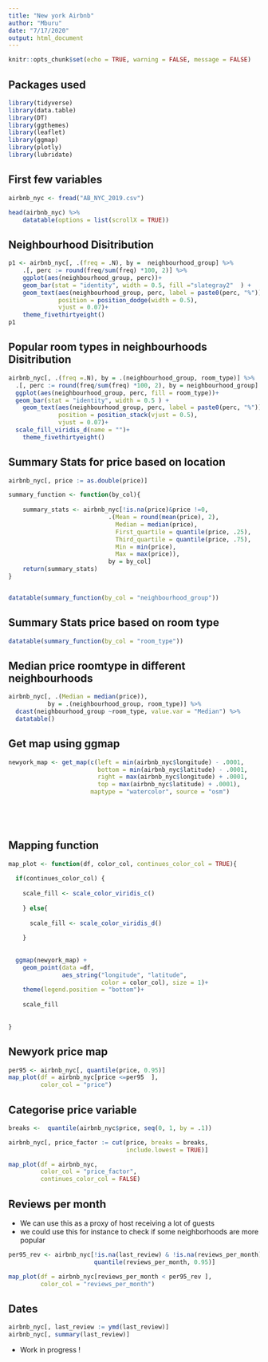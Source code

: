 ```yaml
---
title: "New york Airbnb"
author: "Mburu"
date: "7/17/2020"
output: html_document
---
```


```r
knitr::opts_chunk$set(echo = TRUE, warning = FALSE, message = FALSE)
```

## Packages used

```r
library(tidyverse)
library(data.table)
library(DT)
library(ggthemes)
library(leaflet)
library(ggmap)
library(plotly)
library(lubridate)
```

## First few variables

```r
airbnb_nyc <- fread("AB_NYC_2019.csv")

head(airbnb_nyc) %>% 
    datatable(options = list(scrollX = TRUE))
```


## Neighbourhood Disitribution

```r
p1 <- airbnb_nyc[, .(freq = .N), by =  neighbourhood_group] %>%
    .[, perc := round(freq/sum(freq) *100, 2)] %>%
    ggplot(aes(neighbourhood_group, perc))+
    geom_bar(stat = "identity", width = 0.5, fill ="slategray2"  ) +
    geom_text(aes(neighbourhood_group, perc, label = paste0(perc, "%")),
              position = position_dodge(width = 0.5),
              vjust = 0.07)+
    theme_fivethirtyeight() 
p1
```

## Popular room types in neighbourhoods Disitribution

```r
airbnb_nyc[, .(freq =.N), by = .(neighbourhood_group, room_type)] %>%
  .[, perc := round(freq/sum(freq) *100, 2), by = neighbourhood_group] %>%
  ggplot(aes(neighbourhood_group, perc, fill = room_type))+
  geom_bar(stat = "identity", width = 0.5 ) +
    geom_text(aes(neighbourhood_group, perc, label = paste0(perc, "%")),
              position = position_stack(vjust = 0.5),
              vjust = 0.07)+
  scale_fill_viridis_d(name = "")+
    theme_fivethirtyeight() 
```


## Summary Stats for price based on location

```r
airbnb_nyc[, price := as.double(price)]

summary_function <- function(by_col){
    
    summary_stats <- airbnb_nyc[!is.na(price)&price !=0, 
                            .(Mean = round(mean(price), 2), 
                              Median = median(price),
                              First_quartile = quantile(price, .25),
                              Third_quartile = quantile(price, .75),
                              Min = min(price),
                              Max = max(price)),
                            by = by_col]
    return(summary_stats)
}


datatable(summary_function(by_col = "neighbourhood_group"))
```

## Summary Stats price based on room type


```r

datatable(summary_function(by_col = "room_type"))
```

## Median price roomtype in different neighbourhoods

```r
airbnb_nyc[, .(Median = median(price)), 
           by = .(neighbourhood_group, room_type)] %>%
  dcast(neighbourhood_group ~room_type, value.var = "Median") %>%
  datatable()
```


## Get map using ggmap

```r
newyork_map <- get_map(c(left = min(airbnb_nyc$longitude) - .0001,
                         bottom = min(airbnb_nyc$latitude) - .0001,
                         right = max(airbnb_nyc$longitude) + .0001,
                         top = max(airbnb_nyc$latitude) + .0001),
                       maptype = "watercolor", source = "osm")


  
            
```



## Mapping function

```r

map_plot <- function(df, color_col, continues_color_col = TRUE){
  
  if(continues_color_col) {
    
    scale_fill <- scale_color_viridis_c()
    
    } else{
      
      scale_fill <- scale_color_viridis_d()
      
    }
    
    
  ggmap(newyork_map) +
    geom_point(data =df, 
               aes_string("longitude", "latitude",
                          color = color_col), size = 1)+
    theme(legend.position = "bottom")+
                           
    scale_fill
  
  
}
```


## Newyork price map


```r

per95 <- airbnb_nyc[, quantile(price, 0.95)]
map_plot(df = airbnb_nyc[price <=per95  ], 
         color_col = "price")  
```


## Categorise price variable

```r
breaks <-  quantile(airbnb_nyc$price, seq(0, 1, by = .1))

airbnb_nyc[, price_factor := cut(price, breaks = breaks,
                                 include.lowest = TRUE)]

map_plot(df = airbnb_nyc, 
         color_col = "price_factor",
         continues_color_col = FALSE)  

```

## Reviews per month

- We can use this as a proxy of host receiving a lot of guests
- we could use this for instance to check if some neighborhoods are more popular


```r

per95_rev <- airbnb_nyc[!is.na(last_review) & !is.na(reviews_per_month),
                        quantile(reviews_per_month, 0.95)]

map_plot(df = airbnb_nyc[reviews_per_month < per95_rev ], 
         color_col = "reviews_per_month")  
```


## Dates

```r
airbnb_nyc[, last_review := ymd(last_review)]
airbnb_nyc[, summary(last_review)]
```



- Work in progress !